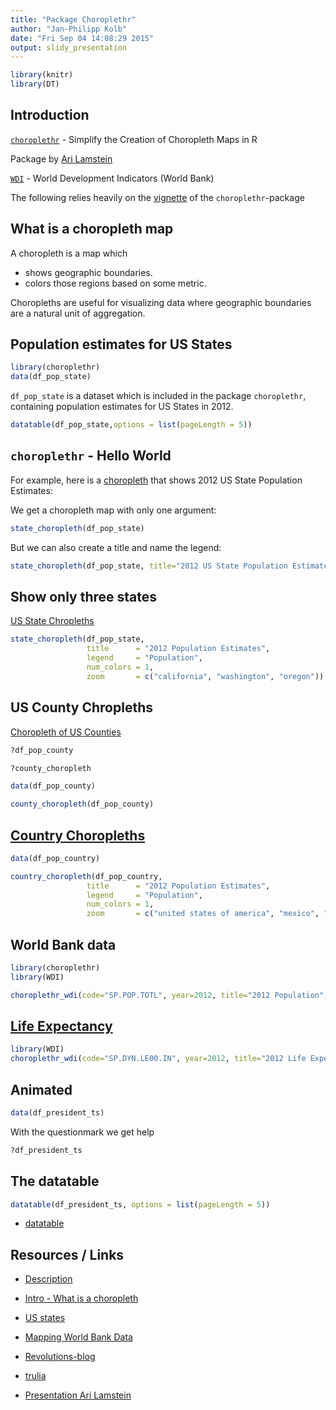 ```yaml
---
title: "Package Choroplethr"
author: "Jan-Philipp Kolb"
date: "Fri Sep 04 14:08:29 2015"
output: slidy_presentation
---
```


```r
library(knitr)
library(DT)
```

## Introduction

[`choroplethr`](https://cran.r-project.org/web/packages/choroplethr/index.html) - Simplify the Creation of Choropleth Maps in R

Package by [Ari Lamstein](http://www.arilamstein.com/)

[`WDI`](https://cran.r-project.org/web/packages/WDI/index.html)
- World Development Indicators (World Bank)

The following relies heavily on the [vignette](https://cran.r-project.org/web/packages/choroplethr/index.html) of the `choroplethr`-package

## What is a choropleth map

A choropleth is a map which

- shows geographic boundaries.
- colors those regions based on some metric.

Choropleths are useful for visualizing data where geographic boundaries are a natural unit of aggregation. 

## Population estimates for US States

```r
library(choroplethr)
data(df_pop_state)
```

`df_pop_state` is a dataset which is included in the package `choroplethr`, containing population estimates for US States in 2012.

```r
datatable(df_pop_state,options = list(pageLength = 5))
```

## `choroplethr` - Hello World

For example, here is a [choropleth](http://mirrors.softliste.de/cran/web/packages/choroplethr/vignettes/a-introduction.html) that shows 2012 US State Population Estimates:

We get a choropleth map with only one argument:

```r
state_choropleth(df_pop_state)
```


But we can also create a title and name the legend:

```r
state_choropleth(df_pop_state, title="2012 US State Population Estimates", legend="Population")
```

## Show only three states

[US State Chropleths](http://mirrors.softliste.de/cran/web/packages/choroplethr/vignettes/b-state-choropleth.html)

```r
state_choropleth(df_pop_state,
                 title      = "2012 Population Estimates",
                 legend     = "Population",
                 num_colors = 1,
                 zoom       = c("california", "washington", "oregon"))
```


## US County Chropleths

[Choropleth of US Counties](http://mirrors.softliste.de/cran/web/packages/choroplethr/vignettes/c-county-choropleth.html)

```r
?df_pop_county

?county_choropleth
```


```r
data(df_pop_county)

county_choropleth(df_pop_county)
```


## [Country Choropleths ](http://mirrors.softliste.de/cran/web/packages/choroplethr/vignettes/d-country-choropleth.html)

```r
data(df_pop_country)

country_choropleth(df_pop_country,
                 title      = "2012 Population Estimates",
                 legend     = "Population",
                 num_colors = 1,
                 zoom       = c("united states of america", "mexico", "canada"))
```



## World Bank data

```r
library(choroplethr)
library(WDI) 

choroplethr_wdi(code="SP.POP.TOTL", year=2012, title="2012 Population", num_colors=1)
```

## [Life Expectancy](http://mirrors.softliste.de/cran/web/packages/choroplethr/vignettes/f-world-bank-data.html)

```r
library(WDI) 
choroplethr_wdi(code="SP.DYN.LE00.IN", year=2012, title="2012 Life Expectancy")
```


## Animated

```r
data(df_president_ts)
```

With the questionmark we get help

```r
?df_president_ts
```


## The datatable

```r
datatable(df_president_ts, options = list(pageLength = 5))
```

- [datatable](http://www.htmlwidgets.org/showcase_datatables.html)

## Resources / Links

- [Description](http://radar.oreilly.com/2014/01/new-choropleth-package-in-r.html)

- [Intro - What is a choropleth](https://cran.r-project.org/web/packages/choroplethr/vignettes/a-introduction.html)

- [US states](https://cran.r-project.org/web/packages/choroplethr/vignettes/b-state-choropleth.html)

- [Mapping World Bank Data](https://cran.r-project.org/web/packages/choroplethr/vignettes/f-world-bank-data.html)

- [Revolutions-blog](http://blog.revolutionanalytics.com/2014/01/easy-data-maps-with-r-the-choroplethr-package-.html)

- [trulia](http://www.trulia.com/tech/2014/01/15/the-choroplethr-package-for-r/)

- [Presentation Ari Lamstein](http://www.r-bloggers.com/slides-for-my-upcoming-talk-mapping-census-data-in-r/)
